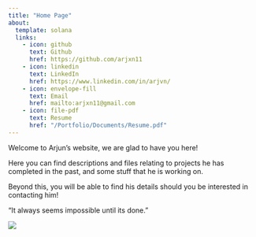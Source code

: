 ```yaml
---
title: "Home Page"
about:
  template: solana
  links:
    - icon: github
      text: Github
      href: https://github.com/arjxn11
    - icon: linkedin
      text: LinkedIn
      href: https://www.linkedin.com/in/arjvn/
    - icon: envelope-fill
      text: Email
      href: mailto:arjxn11@gmail.com
    - icon: file-pdf
      text: Resume
      href: "/Portfolio/Documents/Resume.pdf"
---
```


Welcome to Arjun's website, we are glad to have you here!

Here you can find descriptions and files relating to projects he has completed in the past, and some stuff that he is working on.

Beyond this, you will be able to find his details should you be interested in contacting him!

"It always seems impossible until its done."

![](images/clipboard-999185278.png)
